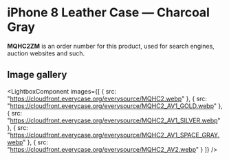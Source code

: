 
# iPhone 8 Leather Case — Charcoal Gray

<Callout type='info' emoji='👉🏻'>**MQHC2ZM** is an order number for this product, used for search engines, auction websites and such.</Callout>

## Image gallery

<LightboxComponent
    images={[
      {
        src: "https://cloudfront.everycase.org/everysource/MQHC2.webp"
      },
      {
        src: "https://cloudfront.everycase.org/everysource/MQHC2_AV1_GOLD.webp"
      },
      {
        src: "https://cloudfront.everycase.org/everysource/MQHC2_AV1_SILVER.webp"
      },
      {
        src: "https://cloudfront.everycase.org/everysource/MQHC2_AV1_SPACE_GRAY.webp"
      },
      {
        src: "https://cloudfront.everycase.org/everysource/MQHC2_AV2.webp"
      }
    ]}
  />
